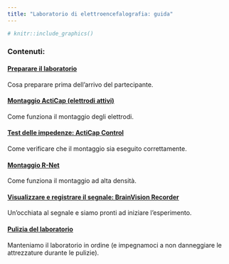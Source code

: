 ```yaml
---
title: "Laboratorio di elettroencefalografia: guida"
---
```


```r

# knitr::include_graphics()

```

### Contenuti:

#### [Preparare il laboratorio](contents/ita/ita_preparazione_lab.html)

Cosa preparare prima dell'arrivo del partecipante.

#### [Montaggio ActiCap (elettrodi attivi)](contents/ita/ita_montaggio.html)

Come funziona il montaggio degli elettrodi.

#### [Test delle impedenze: ActiCap Control](contents/ita/ita_acticapcontrol.html)

Come verificare che il montaggio sia eseguito correttamente.

#### [Montaggio R-Net](contents/ita/ita_rnet.html)

Come funziona il montaggio ad alta densità.

#### [Visualizzare e registrare il segnale: BrainVision Recorder](contents/ita/ita_bvrecorder.html)

Un'occhiata al segnale e siamo pronti ad iniziare l'esperimento.

#### [Pulizia del laboratorio](contents/ita/ita_pulizie.html)

Manteniamo il laboratorio in ordine (e impegnamoci a non danneggiare le attrezzature durante le pulizie).
